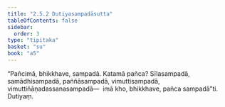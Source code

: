 ```yaml
---
title: "2.5.2 Dutiyasampadāsutta"
tableOfContents: false
sidebar:
  order: 3
type: "tipitaka"
basket: "su"
book: "a5"
---
```



<DynamicBreadcrumb />

<Division number="92" book="a5">

<Paragraph number="575" book="a5">
“Pañcimā, bhikkhave, sampadā. Katamā pañca? Sīlasampadā, samādhisampadā, paññāsampadā, vimuttisampadā, vimuttiñāṇadassanasampadā—  imā kho, bhikkhave, pañca sampadā”ti.

</Paragraph>
</Division>

<Paragraph number="576" type="center" book="a5">
Dutiyaṃ.
</Paragraph>